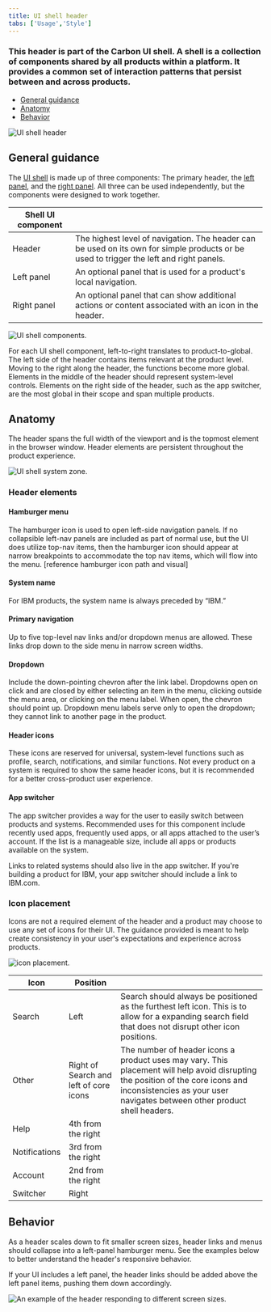 ```yaml
---
title: UI shell header
tabs: ['Usage','Style']
---
```


### This header is part of the Carbon UI shell. A shell is a collection of components shared by all products within a platform. It provides a common set of interaction patterns that persist between and across products. 

<AnchorLinks>

- [General guidance](#general-guidance)
- [Anatomy](#anatomy)
- [Behavior](#behavior)

</AnchorLinks>

<ImageComponent cols="8"  caption="UI shell header">

![UI shell header](images/zones-platform.png)

</ImageComponent>

## General guidance

The [UI shell](/patterns/navigation) is made up of three components: The primary header, the [left panel](/components/UI-shell-left-panel/usage), and the [right panel](/components/UI-shell-right-panel/usage). All three can be used independently, but the components were designed to work together.

| Shell UI component      |   |
|-------------|---|
| Header      | The highest level of navigation. The header can be used on its own for simple products or be used to trigger the left and right panels.|
| Left panel  | An optional panel that is used for a product's local navigation.|
| Right panel | An optional panel that can show additional actions or content associated with an icon in the header.|

<ImageComponent cols="8"  caption="UI shell components">

![UI shell components.](images/shell-usage-1.png)

</ImageComponent>

For each UI shell component, left-to-right translates to product-to-global. The left side of the header contains items relevant at the product level. Moving to the right along the header, the functions become more global. Elements in the middle of the header should represent system-level controls. Elements on the right side of the header, such as the app switcher, are the most global in their scope and span multiple products. 

## Anatomy

The header spans the full width of the viewport and is the topmost element in the browser window. Header elements are persistent throughout the product experience.

<ImageComponent cols="12" caption="Primary header">

![UI shell system zone.](images/header-usage-2.png)

</ImageComponent>

### Header elements

#### Hamburger menu

The hamburger icon is used to open left-side navigation panels. If no collapsible left-nav panels are included as part of normal use, but the UI does utilize top-nav items, then the hamburger icon should appear at narrow breakpoints to accommodate the top nav items, which will flow into the menu. [reference hamburger icon path and visual]

#### System name

For IBM products, the system name is always preceded by “IBM.”

#### Primary navigation

Up to five top-level nav links and/or dropdown menus are allowed. These links drop down to the side menu in narrow screen widths.

#### Dropdown

Include the down-pointing chevron after the link label. Dropdowns open on click and are closed by either selecting an item in the menu, clicking outside the menu area, or clicking on the menu label. When open, the chevron should point up. Dropdown menu labels serve only to open the dropdown; they cannot link to another page in the product.

#### Header icons

These icons are reserved for universal, system-level functions such as profile, search, notifications, and similar functions. Not every product on a system is required to show the same header icons, but it is recommended for a better cross-product user experience.

#### App switcher

The app switcher provides a way for the user to easily switch between products and systems. Recommended uses for this component include recently used apps, frequently used apps, or all apps attached to the user’s account. If the list is a manageable size, include all apps or products available on the system. 

Links to related systems should also live in the app switcher. If you're building a product for IBM, your app switcher should include a link to IBM.com.

### Icon placement

Icons are not a required element of the header and a product may choose to use any set of icons for their UI. The guidance provided is meant to help create consistency in your user's expectations and experience across products.  

<ImageComponent cols="8" >

![icon placement.](images/header-usage-4.png)

</ImageComponent>

|Icon | Position|  |
|-----|-----|---|
|Search|Left|Search should always be positioned as the furthest left icon. This is to allow for a expanding search field that does not disrupt other icon positions. |
|Other|Right of Search and left of core icons| The number of header icons a product uses may vary. This placement will help avoid disrupting the position of the core icons and inconsistencies as your user navigates between other product shell headers. 
|Help|4th from the right||
|Notifications|3rd from the right||
|Account|2nd from the right||
|Switcher|Right||

## Behavior

As a header scales down to fit smaller screen sizes, header links and menus should collapse into a left-panel hamburger menu. See the examples below to better understand the header's responsive behavior. 

If your UI includes a left panel, the header links should be added above the left panel items, pushing them down accordingly.

<ImageComponent cols="12" caption="Header responsive behavior">

![An example of the header responding to different screen sizes.](images/header-usage-3.png)

</ImageComponent>
